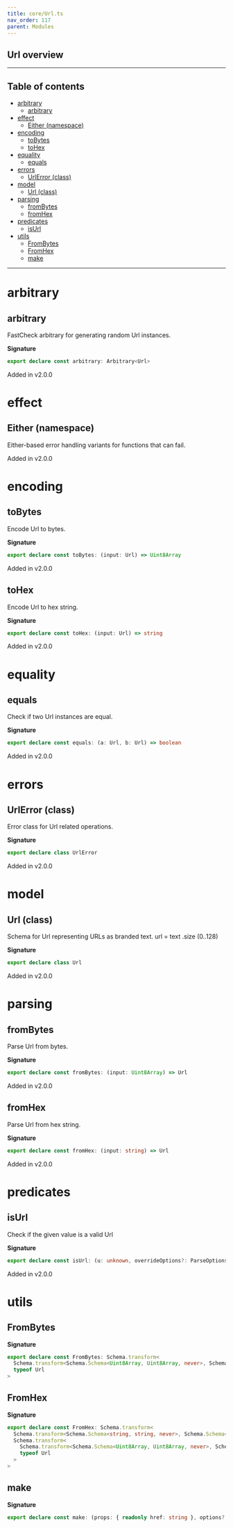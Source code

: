 ```yaml
---
title: core/Url.ts
nav_order: 117
parent: Modules
---
```


## Url overview

---

<h2 className="text-delta">Table of contents</h2>

- [arbitrary](#arbitrary)
  - [arbitrary](#arbitrary-1)
- [effect](#effect)
  - [Either (namespace)](#either-namespace)
- [encoding](#encoding)
  - [toBytes](#tobytes)
  - [toHex](#tohex)
- [equality](#equality)
  - [equals](#equals)
- [errors](#errors)
  - [UrlError (class)](#urlerror-class)
- [model](#model)
  - [Url (class)](#url-class)
- [parsing](#parsing)
  - [fromBytes](#frombytes)
  - [fromHex](#fromhex)
- [predicates](#predicates)
  - [isUrl](#isurl)
- [utils](#utils)
  - [FromBytes](#frombytes-1)
  - [FromHex](#fromhex-1)
  - [make](#make)

---

# arbitrary

## arbitrary

FastCheck arbitrary for generating random Url instances.

**Signature**

```ts
export declare const arbitrary: Arbitrary<Url>
```

Added in v2.0.0

# effect

## Either (namespace)

Either-based error handling variants for functions that can fail.

Added in v2.0.0

# encoding

## toBytes

Encode Url to bytes.

**Signature**

```ts
export declare const toBytes: (input: Url) => Uint8Array
```

Added in v2.0.0

## toHex

Encode Url to hex string.

**Signature**

```ts
export declare const toHex: (input: Url) => string
```

Added in v2.0.0

# equality

## equals

Check if two Url instances are equal.

**Signature**

```ts
export declare const equals: (a: Url, b: Url) => boolean
```

Added in v2.0.0

# errors

## UrlError (class)

Error class for Url related operations.

**Signature**

```ts
export declare class UrlError
```

Added in v2.0.0

# model

## Url (class)

Schema for Url representing URLs as branded text.
url = text .size (0..128)

**Signature**

```ts
export declare class Url
```

Added in v2.0.0

# parsing

## fromBytes

Parse Url from bytes.

**Signature**

```ts
export declare const fromBytes: (input: Uint8Array) => Url
```

Added in v2.0.0

## fromHex

Parse Url from hex string.

**Signature**

```ts
export declare const fromHex: (input: string) => Url
```

Added in v2.0.0

# predicates

## isUrl

Check if the given value is a valid Url

**Signature**

```ts
export declare const isUrl: (u: unknown, overrideOptions?: ParseOptions | number) => u is Url
```

Added in v2.0.0

# utils

## FromBytes

**Signature**

```ts
export declare const FromBytes: Schema.transform<
  Schema.transform<Schema.Schema<Uint8Array, Uint8Array, never>, Schema.Schema<string, string, never>>,
  typeof Url
>
```

## FromHex

**Signature**

```ts
export declare const FromHex: Schema.transform<
  Schema.transform<Schema.Schema<string, string, never>, Schema.Schema<Uint8Array, Uint8Array, never>>,
  Schema.transform<
    Schema.transform<Schema.Schema<Uint8Array, Uint8Array, never>, Schema.Schema<string, string, never>>,
    typeof Url
  >
>
```

## make

**Signature**

```ts
export declare const make: (props: { readonly href: string }, options?: Schema.MakeOptions | undefined) => Url
```
